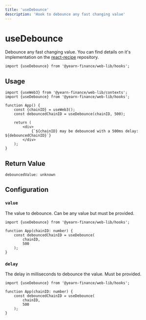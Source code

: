```yaml
---
title: 'useDebounce'
description: 'Hook to debounce any fast changing value'
---
```


# useDebounce
Debounce any fast changing value. You can find details on it's implementation on the [react-recipe](https://github.com/craig1123/react-recipes/blob/master/docs/useDebounce.md) repository.

```tsx
import {useDebounce} from '@yearn-finance/web-lib/hooks';
```

## Usage

```tsx
import {useWeb3} from '@yearn-finance/web-lib/contexts';
import {useDebounce} from '@yearn-finance/web-lib/hooks';

function App() {
	const {chainID} = useWeb3();
	const debouncedChainID = useDebounce(chainID, 500);

	return (
		<div>
			{`${chainID} may be debounced with a 500ms delay: ${debouncedChainID}`}
		</div>
	);
}
```

## Return Value
```tsx
debouncedValue: unknown
```


## Configuration

### `value`
The value to debounce. Can be any value but must be provided.
```tsx {5}
import {useDebounce} from '@yearn-finance/web-lib/hooks';

function App(chainID: number) {
	const debouncedChainID = useDebounce(
		chainID,
		500
	);
}
```

### `delay`
The delay in milliseconds to debounce the value. Must be provided.
```tsx {6}
import {useDebounce} from '@yearn-finance/web-lib/hooks';

function App(chainID: number) {
	const debouncedChainID = useDebounce(
		chainID,
		500
	);
}
```